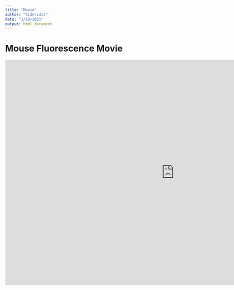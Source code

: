 ```yaml
---
title: "Movie"
author: "Sideridis"
date: "1/19/2021"
output: html_document
---
```


# Mouse Fluorescence Movie

<iframe width="1080" height="720" src="https://www.youtube.com/embed/N1eICKxeZ7c" frameborder="0" allowfullscreen></iframe>



